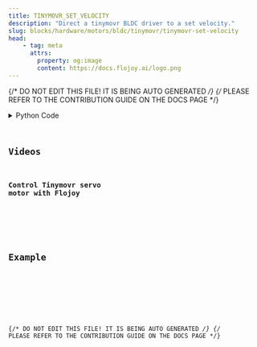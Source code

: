 ```yaml
---
title: TINYMOVR_SET_VELOCITY
description: "Direct a tinymovr BLDC driver to a set velocity."
slug: blocks/hardware/motors/bldc/tinymovr/tinymovr-set-velocity
head:
    - tag: meta
      attrs:
        property: og:image
        content: https://docs.flojoy.ai/logo.png
---
```


{/* DO NOT EDIT THIS FILE! IT IS BEING AUTO GENERATED */}
{/* PLEASE REFER TO THE CONTRIBUTION GUIDE ON THE DOCS PAGE */}


<DownloadStudioBanner />
<PythonDocsDisplay docstring={block_data["docstring"]} />
<details>
<summary>Python Code</summary>



<Code code={pythonCode} lang="py" wrap theme="dracula" />

[Find this Flojoy Block on GitHub](https://github.com/flojoy-ai/blocks/blob/main/blocks/HARDWARE/MOTORS/BLDC/TINYMOVR/TINYMOVR_SET_VELOCITY/TINYMOVR_SET_VELOCITY.py)

</details>

## Videos


### Control Tinymovr servo motor with Flojoy

<div className="not-content">
<YouTube id="https://www.youtube.com/watch?v=T3MGvO0hdL8" />
</div>

## Example


<GetHelpWidget />


<AppDisplay app={app} blockName="TINYMOVR_SET_VELOCITY" client:visible />


<Example />

{/* DO NOT EDIT THIS FILE! IT IS BEING AUTO GENERATED */}
{/* PLEASE REFER TO THE CONTRIBUTION GUIDE ON THE DOCS PAGE */}

